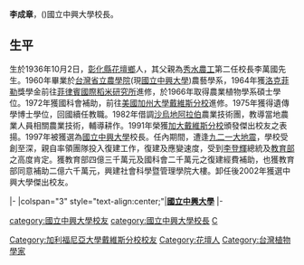 {{unreferenced|time=2014-08-31}}
'''李成章'''，({{bd|1936年|10月2日||}})國立中興大學校長。

==生平==
生於1936年10月2日，[[彰化縣|彰化縣]][[花壇鄉|花壇鄉]]人，其父親為[[國立秀水高級工業職業學校|秀水農工]]第二任校長李萬國先生。1960年畢業於[[台灣省立農學院|台灣省立農學院]](現[[國立中興大學|國立中興大學]])農藝學系，1964年獲[[洛克菲勒基金會|洛克菲勒]]獎學金前往[[菲律賓|菲律賓]][[國際稻米研究所|國際稻米研究所]]進修，於1966年取得農業植物學系碩士學位。1972年獲國科會補助，前往[[美國|美國]][[戴維斯加利福尼亞大學|加州大學戴維斯分校]]進修。1975年獲得遺傳學博士學位，回國續任教職。1982年借調[[沙烏地阿拉伯|沙烏地阿拉伯]]農業技術團，教導當地農業人員相關農業技術，輔導耕作。1991年榮獲[[戴維斯加利福尼亞大學|加大戴維斯分校]]頒發傑出校友之表揚。1997年被獲選為[[國立中興大學|國立中興大學]]校長。任內期間，遭逢[[九二一大地震|九二一大地震]]，學校受創至深，親自率領團隊投入復建工作，復建及應變速度，受到[[李登輝|李登輝]]總統及[[中華民國教育部|教育部]]之高度肯定。獲教育部四億三千萬元及國科會二千萬元之復建經費補助，也獲教育部同意補助二億六千萬元，興建社會科學暨管理學院大樓。卸任後2002年獲選中興大學傑出校友。

{{start box}}
{{s-edu}}
|-
|colspan="3" style="text-align:center;"|'''[[國立中興大學|國立中興大學]]'''
|-
{{s-before|[[黃東熊|黃東熊]]}}
{{s-title|[[國立中興大學|國立中興大學]]校長<br><small>第九任|1997年10月—2000年9月30日}}
{{s-after|[[彭作奎|彭作奎]]}}
{{end box}}

{{DEFAULTSORT:L}}
[[category:國立中興大學校友|category:國立中興大學校友]]
[[Category:加利福尼亞大學戴維斯分校校友|Category:加利福尼亞大學戴維斯分校校友]]
[[category:國立中興大學校長|category:國立中興大學校長]]
[[Category:花壇人|Category:花壇人]]
[[category:李姓|C]]
[[Category:台灣植物學家|Category:台灣植物學家]]